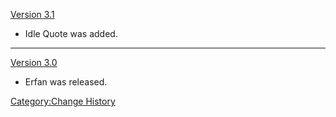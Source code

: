 [[Version 3.1]]
* Idle Quote was added.
----
[[Version 3.0]]
* Erfan was released.
<noinclude>[[Category:Change History]]</noinclude>